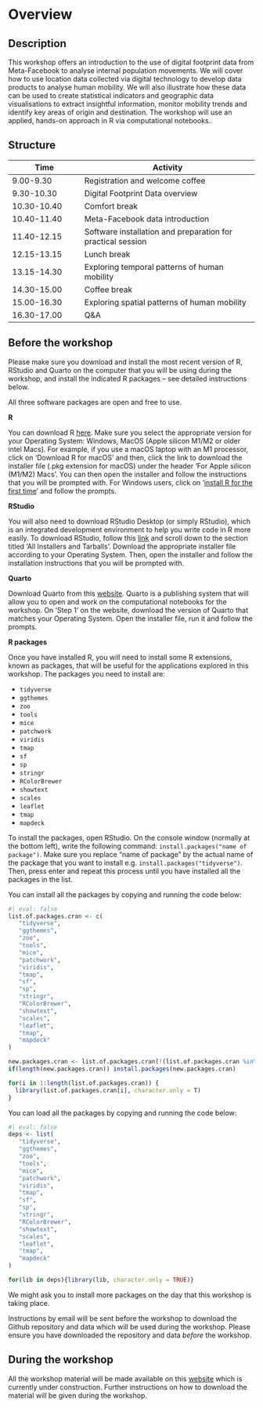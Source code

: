 # Overview {.unnumbered}

## Description

This workshop offers an introduction to the use of digital footprint data from Meta-Facebook to analyse internal population movements. We will cover how to use location data collected via digital technology to develop data products to analyse human mobility. We will also illustrate how these data can be used to create statistical indicators and geographic data visualisations to extract insightful information, monitor mobility trends and identify key areas of origin and destination. The workshop will use an applied, hands-on approach in R via computational notebooks.

## Structure

| Time        | Activity                                                    |
|---------------------|---------------------------------------------------|
| 9.00-9.30   | Registration and welcome coffee                             |
| 9.30-10.30  | Digital Footprint Data overview                             |
| 10.30-10.40 | Comfort break                                               |
| 10.40-11.40 | Meta-Facebook data introduction                             |
| 11.40-12.15 | Software installation and preparation for practical session |
| 12.15-13.15 | Lunch break                                                 |
| 13.15-14.30 | Exploring temporal patterns of human mobility               |
| 14.30-15.00 | Coffee break                                                |
| 15.00-16.30 | Exploring spatial patterns of human mobility                |
| 16.30-17.00 | Q&A                                                         |

## Before the workshop

::: callout-important
Please make sure you download and install the most recent version of R, RStudio and Quarto on the computer that you will be using during the workshop, and install the indicated R packages -- see detailed instructions below.
:::

::: callout-note
All three software packages are open and free to use.
:::

**R**

You can download R [here](https://cran.r-project.org/). Make sure you select the appropriate version for your Operating System: Windows, MacOS (Apple silicon M1/M2 or older intel Macs). For example, if you use a macOS laptop with an M1 processor, click on 'Download R for macOS' and then, click the link to download the installer file (.pkg extension for macOS) under the header 'For Apple silicon (M1/M2) Macs'. You can then open the installer and follow the instructions that you will be prompted with. For Windows users, click on '[install R for the first time](https://cran.r-project.org/bin/windows/base/)' and follow the prompts.

**RStudio**

You will also need to download RStudio Desktop (or simply RStudio), which is an integrated development environment to help you write code in R more easily. To download RStudio, follow this [link](https://posit.co/download/rstudio-desktop/) and scroll down to the section titled 'All Installers and Tarballs'. Download the appropriate installer file according to your Operating System. Then, open the installer and follow the installation instructions that you will be prompted with.

**Quarto**

Download Quarto from this [website](https://quarto.org/docs/get-started/). Quarto is a publishing system that will allow you to open and work on the computational notebooks for the workshop. On 'Step 1' on the website, download the version of Quarto that matches your Operating System. Open the installer file, run it and follow the prompts.

**R packages**

Once you have installed R, you will need to install some R extensions, known as packages, that will be useful for the applications explored in this workshop. The packages you need to install are:

-   `tidyverse`
-   `ggthemes`
-   `zoo`
-   `tools`
-   `mice`
-   `patchwork`
-   `viridis`
-   `tmap`
-   `sf`
-   `sp`
-   `stringr`
-   `RColorBrewer`
-   `showtext`
-   `scales`
-   `leaflet`
-   `tmap`
-   `mapdeck`

To install the packages, open RStudio. On the console window (normally at the bottom left), write the following command: `install.packages("name of package")`. Make sure you replace "name of package" by the actual name of the package that you want to install e.g. `install.packages("tidyverse")`. Then, press enter and repeat this process until you have installed all the packages in the list.

You can install all the packages by copying and running the code below:

```r
#| eval: false
list.of.packages.cran <- c(
   "tidyverse",
   "ggthemes",
   "zoo",
   "tools",
   "mice",
   "patchwork",
   "viridis",
   "tmap",
   "sf",
   "sp",
   "stringr",
   "RColorBrewer",
   "showtext",
   "scales",
   "leaflet",
   "tmap",
   "mapdeck"
)

new.packages.cran <- list.of.packages.cran[!(list.of.packages.cran %in% installed.packages()[,"Package"])]
if(length(new.packages.cran)) install.packages(new.packages.cran)

for(i in 1:length(list.of.packages.cran)) {
  library(list.of.packages.cran[i], character.only = T)
}
```


You can load all the packages by copying and running the code below:

```r
#| eval: false
deps <- list(
   "tidyverse",
   "ggthemes",
   "zoo",
   "tools",
   "mice",
   "patchwork",
   "viridis",
   "tmap",
   "sf",
   "sp",
   "stringr",
   "RColorBrewer",
   "showtext",
   "scales",
   "leaflet",
   "tmap",
   "mapdeck"
)

for(lib in deps){library(lib, character.only = TRUE)}
```

::: callout-note
We might ask you to install more packages on the day that this workshop is taking place.
:::


::: {.callout-important}
Instructions by email will be sent before the workshop to download the Github repository and data which will be used during the workshop. Please ensure you have downloaded the repository and data *before* the workshop.
:::

## During the workshop

All the workshop material will be made available on this [website](https://fcorowe.github.io/dfd4mobility/) which is currently under construction. Further instructions on how to download the material will be given during the workshop.
